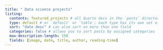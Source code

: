 ```yaml
---
title: " Data science projects"
listing: 
  contents: featured_projects # all Quarto docs in the `posts` directory will be included on your listing page
  type: default # or `default` or `table`; each type has its own set of yaml options to include
  sort: "date desc" # can also sort on more than one field
  categories: false # allows you to sort posts by assigned categories 
  max-description-length: 150
  fields: [image, date, title, author, reading-time]
---
```




